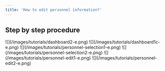 ```yaml
---
title: 'How to edit personnel information?'
---
```


## Step by step procedure

<Steps>
  <Step title="Go to &#x22;Dashboard&#x22;">
    ![](/images/tutorials/dashboard2-e.png)
  </Step>

  <Step title="Click your &#x22;company name&#x22;">
    ![](/images/tutorials/dashboard1c-e.png)
  </Step>

  <Step title="Click &#x22;HR > Personnel&#x22; from the sidebar.">
    ![](/images/tutorials/personnel-selection1-e.png)
  </Step>

  <Step title="Click on the &#x22;personnel name&#x22;.">
    ![](/images/tutorials/personnel-selection2-e.png)
  </Step>

  <Step title="Click &#x22;Edit&#x22; tab.">
    ![](/images/tutorials/personnel-edit1-e.png)
  </Step>

  <Step title="Fill up the fields, then hit &#x22;Save Changes&#x22;.">
    ![](/images/tutorials/personnel-edit2-e.png)
  </Step>
</Steps>